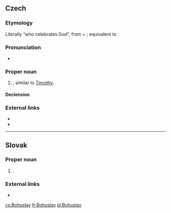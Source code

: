 ==Czech==
{{wikipedia|lang=cs}}

===Etymology===
Literally “who celebrates God”, from {{term|Bůh||God|lang=cs}} + {{term|slavit||celebrate|lang=cs}}; equivalent to {{etyl|grc|-}} {{term|Τιμόθεος|lang=grc}}.

===Pronunciation===
* {{IPA|/bɔɦʊslaf/|lang=cs}}

===Proper noun===
{{cs-proper noun|g=m}}

# {{given name|male|lang=cs}}, similar to [[Timothy]].

====Declension====
{{cs-decl-noun-auto|ma|Bohusl|a|v}}

===External links===
* {{R:KNLA}}
* {{R:SSJC}}

----

==Slovak==

===Proper noun===
{{sk-proper noun|g=m}}

# {{given name|male|lang=sk}}.

===External links===
* {{R:SDK}}

[[cs:Bohuslav]]
[[fr:Bohuslav]]
[[pl:Bohuslav]]